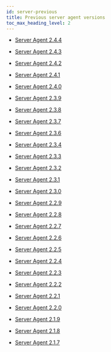 ```yaml
---
id: server-previous
title: Previous server agent versions
toc_max_heading_level: 2
---
```


- [Server Agent 2.4.4](server-2_4_4)

- [Server Agent 2.4.3](server-2_4_3)

- [Server Agent 2.4.2](server-2_4_2)

- [Server Agent 2.4.1](server-2_4_1)

- [Server Agent 2.4.0](server-2_4_0)

- [Server Agent 2.3.9](server-2_3_9)

- [Server Agent 2.3.8](server-2_3_8)

- [Server Agent 2.3.7](server-2_3_7)

- [Server Agent 2.3.6](server-2_3_6)

- [Server Agent 2.3.4](server-2_3_4)

- [Server Agent 2.3.3](server-2_3_3)

- [Server Agent 2.3.2](server-2_3_2)

- [Server Agent 2.3.1](server-2_3_1)

- [Server Agent 2.3.0](server-2_3_0)

- [Server Agent 2.2.9](server-2_2_9)

- [Server Agent 2.2.8](server-2_2_8)

- [Server Agent 2.2.7](server-2_2_7)

- [Server Agent 2.2.6](server-2_2_6)

- [Server Agent 2.2.5](server-2_2_5)

- [Server Agent 2.2.4](server-2_2_4)

- [Server Agent 2.2.3](server-2_2_3)

- [Server Agent 2.2.2](server-2_2_2)

- [Server Agent 2.2.1](server-2_2_1)

- [Server Agent 2.2.0](server-2_2_0)

- [Server Agent 2.1.9](server-2_1_9)

- [Server Agent 2.1.8](server-2_1_8)

- [Server Agent 2.1.7](server-2_1_7)
